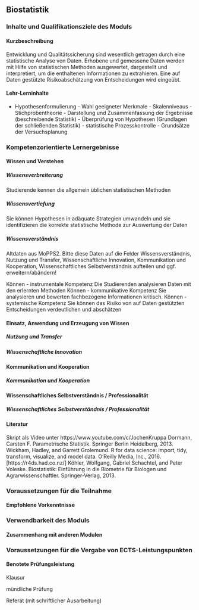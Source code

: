 ## Biostatistik {#sec-module-biostatistik}

### Inhalte und Qualifikationsziele des Moduls

#### Kurzbeschreibung

Entwicklung und Qualitätssicherung sind wesentlich getragen durch eine statistische Analyse von Daten. Erhobene und gemessene Daten werden mit Hilfe von statistischen Methoden ausgewertet, dargestellt und interpretiert, um die enthaltenen Informationen zu extrahieren. Eine auf Daten gestützte Risikoabschätzung von Entscheidungen wird eingeübt.

#### Lehr-Lerninhalte

-   Hypothesenformulierung - Wahl geeigneter Merkmale - Skalenniveaus - Stichprobentheorie - Darstellung und Zusammenfassung der Ergebnisse (beschreibende Statistik) - Überprüfung von Hypothesen (Grundlagen der schließenden Statistik) - statistische Prozesskontrolle - Grundsätze der Versuchsplanung

### Kompetenzorientierte Lernergebnisse

#### Wissen und Verstehen

##### Wissensverbreiterung

Studierende kennen die allgemein üblichen statistischen Methoden<br/>

##### Wissensvertiefung

Sie können Hypothesen in adäquate Strategien umwandeln und sie identifizieren die korrekte statistische Methode zur Auswertung der Daten

##### Wissensverständnis

Altdaten aus MoPPS2. Bitte diese Daten auf die Felder Wissensverständnis, Nutzung und Transfer, Wissenschaftliche Innovation, Kommunikation und Kooperation, Wissenschaftliches Selbstverständnis aufteilen und ggf. erweitern/abändern!

Können - instrumentale Kompetenz Die Studierenden analysieren Daten mit den erlernten Methoden Können - kommunikative Kompetenz Sie analysieren und bewerten fachbezogene Informationen kritisch. Können - systemische Kompetenz Sie können das Risiko von auf Daten gestützten Entscheidungen verdeutlichen und abschätzen

#### Einsatz, Anwendung und Erzeugung von Wissen

##### Nutzung und Transfer

##### Wissenschaftliche Innovation

#### Kommunikation und Kooperation

##### Kommunikation und Kooperation

#### Wissenschaftliches Selbstverständnis / Professionalität

##### Wissenschaftliches Selbstverständnis / Professionalität

#### Literatur

Skript als Video unter https://www.youtube.com/c/JochenKruppa Dormann, Carsten F. Parametrische Statistik. Springer Berlin Heidelberg, 2013. Wickham, Hadley, and Garrett Grolemund. R for data science: import, tidy, transform, visualize, and model data. O'Reilly Media, Inc., 2016. \[https://r4ds.had.co.nz/\] Köhler, Wolfgang, Gabriel Schachtel, and Peter Voleske. Biostatistik: Einführung in die Biometrie für Biologen und Agrarwissenschaftler. Springer-Verlag, 2013.

### Voraussetzungen für die Teilnahme

#### Empfohlene Vorkenntnisse

### Verwendbarkeit des Moduls

#### Zusammenhang mit anderen Modulen

### Voraussetzungen für die Vergabe von ECTS-Leistungspunkten

#### Benotete Prüfungsleistung

Klausur

mündliche Prüfung

Referat (mit schriftlicher Ausarbeitung)
